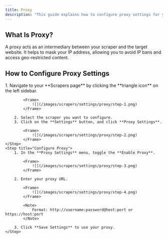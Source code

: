 ```yaml
---
title: Proxy
description: "This guide explains how to configure proxy settings for your scrapers."
---
```


## What Is Proxy?

A proxy acts as an intermediary between your scraper and the target website. It helps to mask your IP address, allowing you to avoid IP bans and access geo-restricted content.

## How to Configure Proxy Settings

<Steps>
    <Step title="Open Your Scraper Settings">
        1. Navigate to your **Scrapers page** by clicking the **triangle icon** on the left sidebar.

            <Frame>
                ![](/images/scrapers/settings/proxy/step-1.png)
            </Frame>

        2. Select the scraper you want to configure.
        3. Click on the **Settings** button, and click **Proxy Settings**.

            <Frame>
                ![](/images/scrapers/settings/proxy/step-2.png)
            </Frame>
    </Step>
    <Step title="Configure Proxy">
        1. In the **Proxy Settings** menu, toggle the **Enable Proxy**.

            <Frame>
                ![](/images/scrapers/settings/proxy/step-3.png)
            </Frame>

        2. Enter your proxy URL.

            <Frame>
                ![](/images/scrapers/settings/proxy/step-4.png)
            </Frame>

            <Note>
                Format: http://username:password@host:port or https://host:port
            </Note>

        3. Click **Save Settings** to use your proxy.
    </Step>
</Steps>